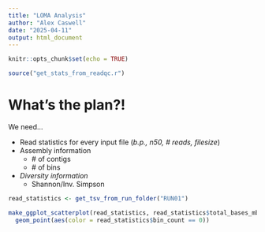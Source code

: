 ```yaml
---
title: "LOMA Analysis"
author: "Alex Caswell"
date: "2025-04-11"
output: html_document
---
```


```r
knitr::opts_chunk$set(echo = TRUE)
```

```r

source("get_stats_from_readqc.r")

```

# What's the plan?!

We need...

-   Read statistics for every input file (*b.p., n50, \# reads, filesize*)
-   Assembly information
    -   \# of contigs
    -   \# of bins
-   *Diversity information*
    -   Shannon/Inv. Simpson

```r

read_statistics <- get_tsv_from_run_folder("RUN01")

```

```r


make_ggplot_scatterplot(read_statistics, read_statistics$total_bases_mbp, read_statistics$bin_count) + 
  geom_point(aes(color = read_statistics$bin_count == 0))

```
